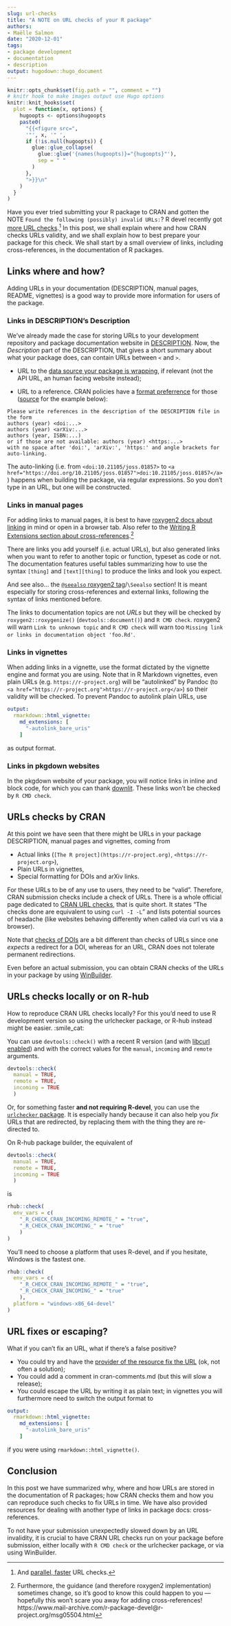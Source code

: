 ```yaml
--- 
slug: url-checks
title: "A NOTE on URL checks of your R package" 
authors: 
- Maëlle Salmon 
date: "2020-12-01" 
tags: 
- package development 
- documentation
- description
output: hugodown::hugo_document
---
```


```r

knitr::opts_chunk$set(fig.path = "", comment = "")
# knitr hook to make images output use Hugo options
knitr::knit_hooks$set(
  plot = function(x, options) {
    hugoopts <- options$hugoopts
    paste0(
      "{{<figure src=",
      '"', x, '" ',
      if (!is.null(hugoopts)) {
        glue::glue_collapse(
          glue::glue('{names(hugoopts)}="{hugoopts}"'),
          sep = " "
        )
      },
      ">}}\n"
    )
  }
)

```

Have you ever tried submitting your R package to CRAN and gotten the NOTE `Found the following (possibly) invalid URLs:`?
R devel recently got [more URL checks](https://github.com/wch/r-source/commits/trunk/src/library/tools/R/urltools.R).[^fast]
In this post, we shall explain where and how CRAN checks URLs validity, and we shall explain how to best prepare your package for this check.
We shall start by a small overview of links, including cross-references, in the documentation of R packages.

[^fast]: And [parallel, faster](https://github.com/wch/r-source/commit/59db3e1a9204103f779af1f967feaf994003e0c1#diff-8318a1291232951b9164297f88235c18019d1c5a58a2660ee375c570122bf9bf) URL checks.

## Links where and how?

Adding URLs in your documentation (DESCRIPTION, manual pages, README, vignettes) is a good way to provide more information for users of the package.

### Links in DESCRIPTION's Description

We've already made the case for storing URLs to your development repository and package documentation website in [DESCRIPTION](/2019/12/10/urls/).
Now, the _Description_ part of the DESCRIPTION, that gives a short summary about what your package does, can contain URLs between `<` and `>`.

* URL to the [data source your package is wrapping](https://devguide.ropensci.org/building.html#general), if relevant (not the API URL, an human facing website instead);

* URL to a reference. CRAN policies have a [format preferrence](https://cran.r-project.org/web/packages/policies.html) for those ([source](https://github.com/ropensci/roweb3/issues/56#issuecomment-706947606) for the example below):

```
Please write references in the description of the DESCRIPTION file in the form
authors (year) <doi:...>
authors (year) <arXiv:...>
authors (year, ISBN:...)
or if those are not available: authors (year) <https:...>
with no space after 'doi:', 'arXiv:', 'https:' and angle brackets for auto-linking.
```

The auto-linking (i.e. from `<doi:10.21105/joss.01857>` to `<a href="https://doi.org/10.21105/joss.01857">doi:10.21105/joss.01857</a>`) happens when building the package, via regular expressions.
So you don't type in an URL, but one will be constructed.

### Links in manual pages

For adding links to manual pages, it is best to have [roxygen2 docs about linking](https://roxygen2.r-lib.org/articles/rd-formatting.html#links-2) in mind or open in a browser tab.
Also refer to the [Writing R Extensions section about cross-references](https://cran.r-project.org/doc/manuals/R-exts.html#Cross_002dreferences).[^changes]

[^changes]: Furthermore, the guidance (and therefore roxygen2 implementation) sometimes change, so it's good to know this could happen to you --- hopefully this won't scare you away for adding cross-references! https://www.mail-archive.com/r-package-devel@r-project.org/msg05504.html

There are links you add yourself (i.e. actual URLs), but also generated links when you want to refer to another topic or function,
typeset as code or not.
The documentation features useful tables summarizing how to use the syntax `[thing]` and `[text][thing]` to produce the links and look you expect.

And see also... the [`@seealso` roxygen2 tag](https://roxygen2.r-lib.org/articles/rd.html#cross-references)/`\Seealso` section!
It is meant especially for storing cross-references and external links, following the syntax of links mentioned before.

The links to documentation topics are not _URLs_ but they will be checked by `roxygen2::roxygenize()` (`devtools::document()`) and `R CMD check`.
roxygen2 will warn `Link to unknown topic` and `R CMD check` will warn too `Missing link or links in documentation object 'foo.Rd'`.

### Links in vignettes

When adding links in a vignette, use the format dictated by the vignette engine and format you are using.
Note that in R Markdown vignettes, even plain URLs (e.g. `https://r-project.org`) will be "autolinked" by Pandoc (to `<a href="https://r-project.org">https://r-project.org</a>`) so their validity will be checked.
To prevent Pandoc to autolink plain URLs, use

```yaml
output: 
  rmarkdown::html_vignette:
    md_extensions: [ 
      "-autolink_bare_uris" 
    ]
```

as output format.

### Links in pkgdown websites

In the pkgdown website of your package, you will notice links in inline and block code, for which you can thank [downlit](https://github.com/r-lib/downlit#features).
These links won't be checked by `R CMD check`.

## URLs checks by CRAN

At this point we have seen that there might be URLs in your package DESCRIPTION, manual pages and vignettes, coming from

* Actual links (`[The R project](https://r-project.org)`, `<https://r-project.org>`),
* Plain URLs in vignettes,
* Special formatting for DOIs and arXiv links.

For these URLs to be of any use to users, they need to be "valid".
Therefore, CRAN submission checks include a check of URLs.
There is a whole official page dedicated to [CRAN URL checks](https://cran.r-project.org/web/packages/URL_checks.html), that is quite short.
It states "The checks done are equivalent to using `curl -I -L`" and lists potential sources of headache (like websites behaving differently when called via curl vs via a browser).

Note that [checks of DOIs](https://github.com/wch/r-source/blob/trunk/src/library/tools/R/doitools.R) are a bit different than checks of URLs since one _expects_ a redirect for a DOI, whereas for an URL, CRAN does not tolerate permanent redirections.

Even before an actual submission, you can obtain CRAN checks of the URLs in your package by using [WinBuilder](/2020/04/01/win-builder/).

## URLs checks locally or on R-hub

How to reproduce CRAN URL checks locally? 
For this you'd need to use R development version so using the urlchecker package, or R-hub instead might be easier. :smile_cat:

You can use `devtools::check()` with a recent R version (and with [libcurl enabled](https://www.mail-archive.com/r-package-devel@r-project.org/msg00046.html)) and with the correct values for the `manual`, `incoming` and `remote` arguments.

```r
devtools::check(
  manual = TRUE,
  remote = TRUE,
  incoming = TRUE
  )
```

Or, for something faster **and not requiring R-devel**, you can use the [`urlchecker` package](https://github.com/r-lib/urlchecker/). 
It is especially handy because it can also help you _fix_ URLs that are redirected, by replacing them with the thing they are re-directed to.

On R-hub package builder, the equivalent of

```r
devtools::check(
  manual = TRUE,
  remote = TRUE,
  incoming = TRUE
  )
```

is

```r
rhub::check(
  env_vars = c(
    "_R_CHECK_CRAN_INCOMING_REMOTE_" = "true", 
    "_R_CHECK_CRAN_INCOMING_" = "true"
    )
)
```

You'll need to choose a platform that uses R-devel, and if you hesitate, Windows is the fastest one.

```r
rhub::check(
  env_vars = c(
    "_R_CHECK_CRAN_INCOMING_REMOTE_" = "true", 
    "_R_CHECK_CRAN_INCOMING_" = "true"
    ),
  platform = "windows-x86_64-devel"
)
```

## URL fixes or escaping?

What if you can't fix an URL, what if there's a false positive?

* You could try and have the [provider of the resource fix the URL](https://twitter.com/krlmlr/status/1329042257404698625) (ok, not often a solution);
* You could add a comment in cran-comments.md (but this will slow a release);
* You could escape the URL by writing it as plain text; in vignettes you will furthermore need to switch the output format to

```yaml
output: 
  rmarkdown::html_vignette:
    md_extensions: [ 
      "-autolink_bare_uris" 
    ]
```

if you were using `rmarkdown::html_vignette()`.

## Conclusion

In this post we have summarized why, where and how URLs are stored in the documentation of R packages; how CRAN checks them and how you can reproduce such checks to fix URLs in time.
We have also provided resources for dealing with another type of links in package docs: cross-references.

To not have your submission unexpectedly slowed down by an URL invalidity, it is crucial to have CRAN URL checks run on your package before submission, either locally with `R CMD check` or the urlchecker package, or via using WinBuilder.